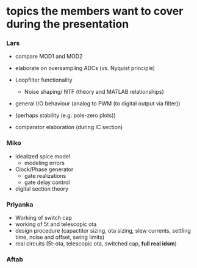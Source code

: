 # topics the members want to cover during the presentation


### Lars
- compare MOD1 and MOD2
- elaborate on oversampling ADCs (vs. Nyquist principle)
- Loopfilter functionality
  - Noise shaping/ NTF (theory and MATLAB relationships)
- general I/O behaviour (analog to PWM (to digital output via filter))
- (perhaps stability (e.g. pole-zero plots))

- comparator elaboration (during IC section)


### Miko
- idealized spice model
  - modeling errors
- Clock/Phase generator
  - gate realizations
  - gate delay control
- digital section theory

### Priyanka
- Working of switch cap
- working of 5t and telescopic ota
- design procedure (capactitor sizing, ota sizing, slew currents, settling time, noise and offset, swing limits)
- real circuits (5t-ota, telescopic ota, switched cap, **full real idsm**)

### Aftab
